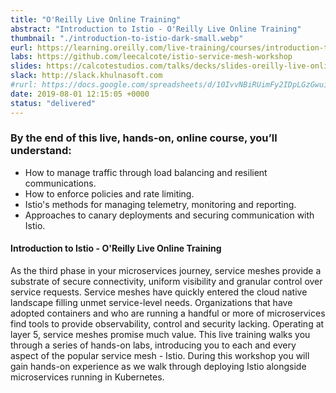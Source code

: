 ```yaml
---
title: "O'Reilly Live Online Training"
abstract: "Introduction to Istio - O'Reilly Live Online Training"
thumbnail: "./introduction-to-istio-dark-small.webp"
eurl: https://learning.oreilly.com/live-training/courses/introduction-to-istio/0636920282938/
labs: https://github.com/leecalcote/istio-service-mesh-workshop
slides: https://calcotestudios.com/talks/decks/slides-oreilly-live-online-training-introduction-to-istio-february-2020.html
slack: http://slack.khulnasoft.com
#rurl: https://docs.google.com/spreadsheets/d/10IvvNBiRUimFy2IDpLGzGwuiiVl3vFstN7Bx8fJDB0c/edit?usp=sharing
date: 2019-08-01 12:15:05 +0000
status: "delivered"
---
```


### By the end of this live, hands-on, online course, you’ll understand:

- How to manage traffic through load balancing and resilient communications.
- How to enforce policies and rate limiting.
- Istio's methods for managing telemetry, monitoring and reporting.
- Approaches to canary deployments and securing communication with Istio.

<h4>Introduction to Istio - O'Reilly Live Online Training</h4>
As the third phase in your microservices journey, service meshes provide a substrate of secure connectivity, uniform visibility and granular control over service requests. Service meshes have quickly entered the cloud native landscape filling unmet service-level needs. Organizations that have adopted containers and who are running a handful or more of microservices find tools to provide observability, control and security lacking. Operating at layer 5, service meshes promise much value. This live training walks you through a series of hands-on labs, introducing you to each and every aspect of the popular service mesh - Istio. During this workshop you will gain hands-on experience as we walk through deploying Istio alongside microservices running in Kubernetes.
